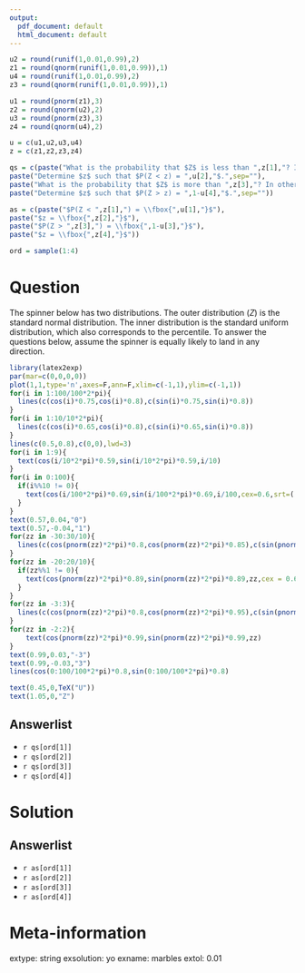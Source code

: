 ```yaml
---
output:
  pdf_document: default
  html_document: default
---
```


```r

u2 = round(runif(1,0.01,0.99),2)
z1 = round(qnorm(runif(1,0.01,0.99)),1)
u4 = round(runif(1,0.01,0.99),2)
z3 = round(qnorm(runif(1,0.01,0.99)),1)

u1 = round(pnorm(z1),3)
z2 = round(qnorm(u2),2)
u3 = round(pnorm(z3),3)
z4 = round(qnorm(u4),2)

u = c(u1,u2,u3,u4)
z = c(z1,z2,z3,z4)

qs = c(paste("What is the probability that $Z$ is less than ",z[1],"? In other words, determine $P(Z <",z[1],")$.",sep=""),
paste("Determine $z$ such that $P(Z < z) = ",u[2],"$.",sep=""),
paste("What is the probability that $Z$ is more than ",z[3],"? In other words, determine $P(Z >",z[3],")$.",sep=""),
paste("Determine $z$ such that $P(Z > z) = ",1-u[4],"$.",sep=""))

as = c(paste("$P(Z < ",z[1],") = \\fbox{",u[1],"}$"),
paste("$z = \\fbox{",z[2],"}$"),
paste("$P(Z > ",z[3],") = \\fbox{",1-u[3],"}$"),
paste("$z = \\fbox{",z[4],"}$"))

ord = sample(1:4)

```

Question
========

The spinner below has two distributions. The outer distribution ($Z$) is the standard normal distribution. The inner distribution is the standard uniform distribution, which also corresponds to the percentile. To answer the questions below, assume the spinner is equally likely to land in any direction.

```r
library(latex2exp)
par(mar=c(0,0,0,0))
plot(1,1,type='n',axes=F,ann=F,xlim=c(-1,1),ylim=c(-1,1))
for(i in 1:100/100*2*pi){
  lines(c(cos(i)*0.75,cos(i)*0.8),c(sin(i)*0.75,sin(i)*0.8))
}
for(i in 1:10/10*2*pi){
  lines(c(cos(i)*0.65,cos(i)*0.8),c(sin(i)*0.65,sin(i)*0.8))
}
lines(c(0.5,0.8),c(0,0),lwd=3)
for(i in 1:9){
  text(cos(i/10*2*pi)*0.59,sin(i/10*2*pi)*0.59,i/10)
}
for(i in 0:100){
  if(i%%10 != 0){
    text(cos(i/100*2*pi)*0.69,sin(i/100*2*pi)*0.69,i/100,cex=0.6,srt=((i/100*360)+90)%%180-90)
  }
}
text(0.57,0.04,"0")
text(0.57,-0.04,"1")
for(zz in -30:30/10){
  lines(c(cos(pnorm(zz)*2*pi)*0.8,cos(pnorm(zz)*2*pi)*0.85),c(sin(pnorm(zz)*2*pi)*0.8,sin(pnorm(zz)*2*pi)*0.85))
}
for(zz in -20:20/10){
  if(zz%%1 != 0){
    text(cos(pnorm(zz)*2*pi)*0.89,sin(pnorm(zz)*2*pi)*0.89,zz,cex = 0.6)
  }
}
for(zz in -3:3){
  lines(c(cos(pnorm(zz)*2*pi)*0.8,cos(pnorm(zz)*2*pi)*0.95),c(sin(pnorm(zz)*2*pi)*0.8,sin(pnorm(zz)*2*pi)*0.95),lwd=2)
}
for(zz in -2:2){
    text(cos(pnorm(zz)*2*pi)*0.99,sin(pnorm(zz)*2*pi)*0.99,zz)
}
text(0.99,0.03,"-3")
text(0.99,-0.03,"3")
lines(cos(0:100/100*2*pi)*0.8,sin(0:100/100*2*pi)*0.8)

text(0.45,0,TeX("U"))
text(1.05,0,"Z")
```

Answerlist
--------
* `r qs[ord[1]]`
* `r qs[ord[2]]`
* `r qs[ord[3]]`
* `r qs[ord[4]]`

Solution
========

Answerlist
-------
* `r as[ord[1]]`
* `r as[ord[2]]`
* `r as[ord[3]]`
* `r as[ord[4]]`

Meta-information
============
extype: string
exsolution: yo
exname: marbles
extol: 0.01
